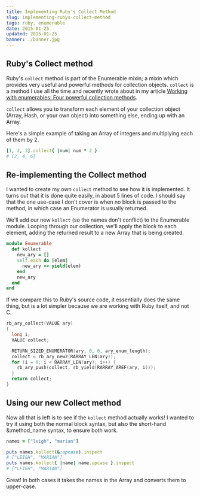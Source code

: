 ```yaml
---
title: Implementing Ruby's Collect Method
slug: implementing-rubys-collect-method
tags: ruby, enumerable
date: 2015-01-25
updated: 2015-01-25
banner: ./banner.jpg
---
```


## Ruby's Collect method

Ruby's `collect` method is part of the Enumerable mixin; a mixin which provides very useful and powerful methods for collection objects. `collect` is a method I use all the time and recently wrote about in my article [Working with enumerables: Four powerful collection methods](http://www.leighhalliday.com/posts/working-with-enumerables-four-powerful-collection-methods).

`collect` allows you to transform each element of your collection object (Array, Hash, or your own object) into something else, ending up with an Array.

Here's a simple example of taking an Array of integers and multiplying each of them by 2.

```ruby
[1, 2, 3].collect{ |num| num * 2 }
# [2, 4, 6]
```

## Re-implementing the Collect method

I wanted to create my own `collect` method to see how it is implemented. It turns out that it is done quite easily, in about 5 lines of code. I should say that the one use-case I don't cover is when no block is passed to the method, in which case an Enumerator is usually returned.

We'll add our new `kollect` (so the names don't conflict) to the Enumerable module. Looping through our collection, we'll apply the block to each element, adding the returned result to a new Array that is being created.

```ruby
module Enumerable
  def kollect
    new_ary = []
    self.each do |elem|
      new_ary << yield(elem)
    end
    new_ary
  end
end
```

If we compare this to Ruby's source code, it essentially does the same thing, but is a lot simpler because we are working with Ruby itself, and not C.

```c
rb_ary_collect(VALUE ary)
{
  long i;
  VALUE collect;

  RETURN_SIZED_ENUMERATOR(ary, 0, 0, ary_enum_length);
  collect = rb_ary_new2(RARRAY_LEN(ary));
  for (i = 0; i < RARRAY_LEN(ary); i++) {
    rb_ary_push(collect, rb_yield(RARRAY_AREF(ary, i)));
  }
  return collect;
}
```

## Using our new Collect method

Now all that is left is to see if the `kollect` method actually works! I wanted to try it using both the normal block syntax, but also the short-hand &:method_name syntax, to ensure both work.

```ruby
names = ["leigh", "marian"]

puts names.kollect(&:upcase).inspect
# ["LEIGH", "MARIAN"]
puts names.kollect{ |name| name.upcase }.inspect
# ["LEIGH", "MARIAN"]
```

Great! In both cases it takes the names in the Array and converts them to upper-case.
